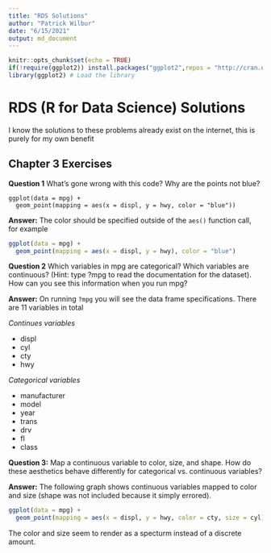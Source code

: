 ```yaml
---
title: "RDS Solutions"
author: "Patrick Wilbur"
date: "6/15/2021"
output: md_document
---
```


```r
knitr::opts_chunk$set(echo = TRUE)
if(!require(ggplot2)) install.packages("ggplot2",repos = "http://cran.us.r-project.org") # install package if not already installed
library(ggplot2) # Load the library
```

# RDS (R for Data Science) Solutions

I know the solutions to these problems already exist on the internet, this is purely for my own benefit

## Chapter 3 Exercises

**Question 1** What’s gone wrong with this code? Why are the points not blue?

```
ggplot(data = mpg) + 
  geom_point(mapping = aes(x = displ, y = hwy, color = "blue"))
```

**Answer:** The color should be specified outside of the `aes()` function call, for example

```r
ggplot(data = mpg) + 
  geom_point(mapping = aes(x = displ, y = hwy), color = "blue")
```

**Question 2** Which variables in mpg are categorical? Which variables are continuous? (Hint: type ?mpg to read the documentation for the dataset). How can you see this information when you run mpg?

**Answer:** On running `?mpg` you will see the data frame specifications. There are 11 variables in total

*Continues variables*  

* displ  
* cyl  
* cty  
* hwy  

*Categorical variables*  

* manufacturer  
* model  
* year  
* trans  
* drv  
* fl  
* class  

**Question 3:** Map a continuous variable to color, size, and shape. How do these aesthetics behave differently for categorical vs. continuous variables?

**Answer:** The following graph shows continuous variables mapped to color and size (shape was not included because it simply errored).

```r
ggplot(data = mpg) +
  geom_point(mapping = aes(x = displ, y = hwy, color = cty, size = cyl))
```

The color and size seem to render as a specturm instead of a discrete amount.

